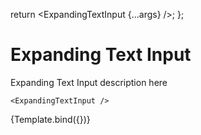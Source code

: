 
<Meta title="Forms/Input/ExpandingTextInput" component={ExpandingTextInput} />

  return <ExpandingTextInput {...args} />;
};

# Expanding Text Input

Expanding Text Input description here

```tsx
<ExpandingTextInput />
```

<Canvas>
  <Story name="ExpandingTextInput">{Template.bind({})}</Story>
</Canvas>
